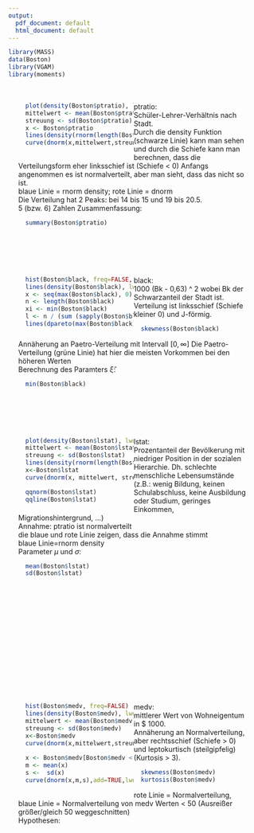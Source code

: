 ```yaml
---
output:
  pdf_document: default
  html_document: default
---
```

```r
library(MASS)
data(Boston)
library(VGAM)
library(moments)
```
<div style="padding: 20px">
<div style="float:left; position:relative; width:50%">
```r
  plot(density(Boston$ptratio), lwd=3, main="Dichte von ptratio") #vl F verteilung gespiegelt
  mittelwert <- mean(Boston$ptratio)
  streuung <- sd(Boston$ptratio)
  x <- Boston$ptratio
  lines(density(rnorm(length(Boston$ptratio), mittelwert, streuung)), col=4)
  curve(dnorm(x,mittelwert,streuung),add=TRUE,lwd=1, col="red")
```
</div>
ptratio: <br>
Schüler-Lehrer-Verhältnis nach Stadt.<br>
Durch die density Funktion (schwarze Linie) kann man sehen und durch die Schiefe kann man berechnen, dass die Verteilungsform eher linksschief ist (Schiefe < 0)
Anfangs angenommen es ist normalverteilt, aber man sieht, dass das nicht so ist. <br>
blaue Linie = rnorm density; rote Linie = dnorm <br>
Die Verteilung hat 2 Peaks: bei 14 bis 15 und 19 bis 20.5. <br>
5 (bzw. 6) Zahlen Zusammenfassung: <br>
```r
  summary(Boston$ptratio)
```
<br>
</div>


<div style="padding: 20px">
<div style="float:left; position:relative; width:50%">
```r
  hist(Boston$black, freq=FALSE, main="Dichte und Histogramm von black")
  lines(density(Boston$black), lwd=2)
  x <- seq(max(Boston$black), 0)
  n <- length(Boston$black)
  xi <- min(Boston$black)
  l <- n / (sum (sapply(Boston$black, function(x) log(x/xi))))
  lines(dpareto(max(Boston$black):0, xi, l), col=3)
```
</div>
black: <br>
1000 (Bk - 0,63) ^ 2 wobei Bk der Schwarzanteil der Stadt ist.<br>
Verteilung ist linksschief (Schiefe kleiner 0) und J-förmig. 
```r
  skewness(Boston$black)
```
Annäherung an Paetro-Verteilung mit Intervall $[0, \infty]$
Die Paetro-Verteilung (grüne Linie) hat hier die meisten Vorkommen bei den höheren Werten <br>
Berechnung des Paramters $\hat \xi$:
```r
  min(Boston$black)
```
<br>
</div>


<div style="padding: 20px">
<div style="float:left; position:relative; width:50%">
```r
  plot(density(Boston$lstat), lwd=3, main="Dichte von lstat")
  mittelwert <- mean(Boston$lstat)
  streuung <- sd(Boston$lstat)
  lines(density(rnorm(length(Boston$lstat), mittelwert, streuung)), col=4)
  x<-Boston$lstat
  curve(dnorm(x, mittelwert, streuung), add=TRUE, col=2)
```
```r
  qqnorm(Boston$lstat)
  qqline(Boston$lstat)
```
</div>
lstat: <br>
Prozentanteil der Bevölkerung mit niedriger Position in der sozialen Hierarchie. Dh. schlechte menschliche Lebensumstände (z.B.: wenig Bildung, keinen Schulabschluss, keine Ausbildung oder Studium, geringes Einkommen, Migrationshintergrund, ...)<br>
Annahme: ptratio ist normalverteilt <br>
die blaue und rote Linie zeigen, dass die Annahme stimmt <br>
blaue Linie=rnorm density <br>
Parameter $\mu$ und $\sigma$:
```r
  mean(Boston$lstat)
  sd(Boston$lstat)
```
<br><br><br><br><br><br><br><br><br><br>
</div>


<div style="padding: 20px">
<div style="float:left; position:relative; width:50%">
```r
  hist(Boston$medv, freq=FALSE)
  lines(density(Boston$medv), lwd=3, main="Dichte und Histogramm von medv")
  mittelwert <- mean(Boston$medv)
  streuung <- sd(Boston$medv)
  x<-Boston$medv
  curve(dnorm(x,mittelwert,streuung),add=TRUE,lwd=1, col="red")
  
  x <- Boston$medv[Boston$medv < 50]
  m <- mean(x)
  s <-  sd(x)
  curve(dnorm(x,m,s),add=TRUE,lwd=1, col="blue", to = 40)
```
</div>
medv: <br>
mittlerer Wert von Wohneigentum in $ 1000. <br>
Annäherung an Normalverteilung, aber rechtsschief (Schiefe > 0) und leptokurtisch (steilgipfelig) (Kurtosis > 3). <br>
```r
  skewness(Boston$medv)
  kurtosis(Boston$medv)
```
rote Linie = Normalverteilung, blaue Linie = Normalverteilung von medv Werten < 50 (Ausreißer größer/gleich 50 weggeschnitten)
<br>
<div>Hypothesen:</div>
<br>
</div>